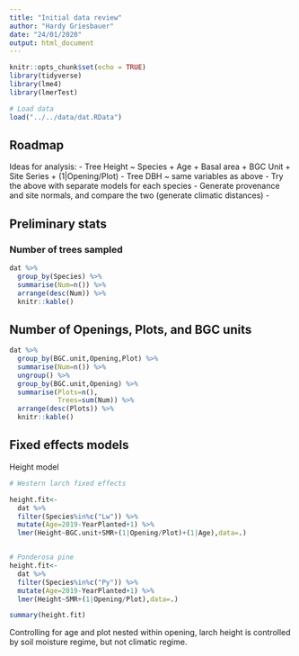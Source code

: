 ```yaml
---
title: "Initial data review"
author: "Hardy Griesbauer"
date: "24/01/2020"
output: html_document
---
```


```r
knitr::opts_chunk$set(echo = TRUE)
library(tidyverse)
library(lme4)
library(lmerTest)

# Load data
load("../../data/dat.RData")

```
## Roadmap
Ideas for analysis:
- Tree Height ~ Species + Age + Basal area + BGC Unit + Site Series + (1|Opening/Plot)
- Tree DBH ~ same variables as above
- Try the above with separate models for each species
- Generate provenance and site normals, and compare the two (generate climatic distances)
- 

## Preliminary stats

### Number of trees sampled
```r

dat %>% 
  group_by(Species) %>% 
  summarise(Num=n()) %>% 
  arrange(desc(Num)) %>% 
  knitr::kable()

```

## Number of Openings, Plots, and BGC units

```r

dat %>% 
  group_by(BGC.unit,Opening,Plot) %>% 
  summarise(Num=n()) %>% 
  ungroup() %>% 
  group_by(BGC.unit,Opening) %>% 
  summarise(Plots=n(),
            Trees=sum(Num)) %>% 
  arrange(desc(Plots)) %>% 
  knitr::kable()

```

## Fixed effects models

Height model

```r
# Western larch fixed effects

height.fit<-
  dat %>% 
  filter(Species%in%c("Lw")) %>% 
  mutate(Age=2019-YearPlanted+1) %>% 
  lmer(Height~BGC.unit+SMR+(1|Opening/Plot)+(1|Age),data=.) 


# Ponderosa pine
height.fit<-
  dat %>% 
  filter(Species%in%c("Py")) %>% 
  mutate(Age=2019-YearPlanted+1) %>% 
  lmer(Height~SMR+(1|Opening/Plot),data=.) 

summary(height.fit)


```

Controlling for age and plot nested within opening, larch height is controlled by soil moisture regime, but not climatic regime.




